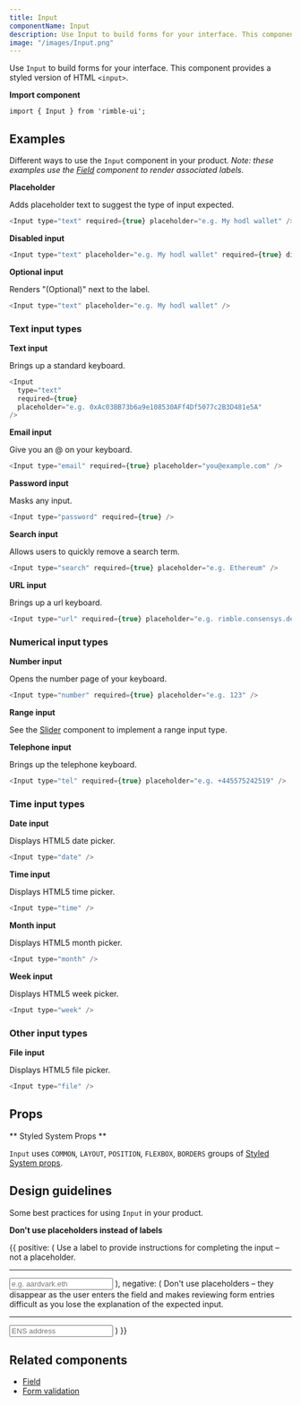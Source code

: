 ```yaml
---
title: Input
componentName: Input
description: Use Input to build forms for your interface. This component provides a styled version of HTML <input>.
image: "/images/Input.png"
---
```


Use `Input` to build forms for your interface. This component provides a styled version of HTML `<input>`.

**Import component**

```lang=jsx
import { Input } from 'rimble-ui';
```

## Examples

Different ways to use the `Input` component in your product. _Note: these examples use the [Field](/components/rimble-ui/Field) component to render associated labels._

**Placeholder**

Adds placeholder text to suggest the type of input expected.

```js is=react-live
<Input type="text" required={true} placeholder="e.g. My hodl wallet" />
```

**Disabled input**

```js is=react-live
<Input type="text" placeholder="e.g. My hodl wallet" required={true} disabled />
```

**Optional input**

Renders "(Optional)" next to the label.

```js is=react-live
<Input type="text" placeholder="e.g. My hodl wallet" />
```

### Text input types

**Text input**

Brings up a standard keyboard.

```js is=react-live
<Input
  type="text"
  required={true}
  placeholder="e.g. 0xAc03BB73b6a9e108530AFf4Df5077c2B3D481e5A"
/>
```

**Email input**

Give you an @ on your keyboard.

```js is=react-live
<Input type="email" required={true} placeholder="you@example.com" />
```

**Password input**

Masks any input.

```js is=react-live
<Input type="password" required={true} />
```

**Search input**

Allows users to quickly remove a search term.

```js is=react-live
<Input type="search" required={true} placeholder="e.g. Ethereum" />
```

**URL input**

Brings up a url keyboard.

```js is=react-live
<Input type="url" required={true} placeholder="e.g. rimble.consensys.design" />
```

### Numerical input types

**Number input**

Opens the number page of your keyboard.

```js is=react-live
<Input type="number" required={true} placeholder="e.g. 123" />
```

**Range input**

See the [Slider](/components/rimble-ui/Slider) component to implement a range input type.

**Telephone input**

Brings up the telephone keyboard.

```js is=react-live
<Input type="tel" required={true} placeholder="e.g. +445575242519" />
```

### Time input types

**Date input**

Displays HTML5 date picker.

```js is=react-live
<Input type="date" />
```

**Time input**

Displays HTML5 time picker.

```js is=react-live
<Input type="time" />
```

**Month input**

Displays HTML5 month picker.

```js is=react-live
<Input type="month" />
```

**Week input**

Displays HTML5 week picker.

```js is=react-live
<Input type="week" />
```

### Other input types

**File input**

Displays HTML5 file picker.

```js is=react-live
<Input type="file" />
```

## Props

<PropsTable propMetaData={props.propMetaData} />

** Styled System Props **

`Input` uses `COMMON`, `LAYOUT`, `POSITION`, `FLEXBOX`, `BORDERS` groups of [Styled System props](/components/rimble-ui/system-props).

## Design guidelines

Some best practices for using `Input` in your product.

**Don't use placeholders instead of labels**

<DoDont>
  {{
    positive: (
      <Box>
        <Text
          fontSize={1}
          mb={3}
        >
          Use a label to provide instructions for completing the input – not a placeholder.
        </Text>
        <hr color="#f4f4f4" />
        <Field
          mt={3}
          label="ENS address"
        >
          <Input
            type="text"
            width="100%"
            required={true}
            placeholder="e.g. aardvark.eth"
          />
        </Field>
      </Box>
    ),
    negative: (
      <Box>
        <Text
          fontSize={1}
          mb={3}
        >
          Don't use placeholders – they disappear as the user enters the field and makes reviewing form entries difficult as you lose the explanation of the expected input.
        </Text>
        <hr color="#f4f4f4" />
        <Field mt={3}>
          <Input
            type="text"
            width="100%"
            required={true}
            placeholder="ENS address"
          />
        </Field>
      </Box>
    )
  }}
</DoDont>

## Related components

- [Field](/components/rimble-ui/Field)
- [Form validation](/components/rimble-ui/Form)
